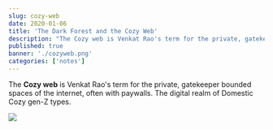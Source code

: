 ```yaml
---
slug: cozy-web
date: 2020-01-06
title: 'The Dark Forest and the Cozy Web'
description: "The Cozy web is Venkat Rao's term for the private, gatekeeper bounded spaces of the internet, often with paywalls. The digital realm of Domestic Cozy gen-Z types."
published: true
banner: './cozyweb.png'
categories: ['notes']
---
```


The **Cozy web** is Venkat Rao's term for the private, gatekeeper bounded spaces of the internet, often with paywalls. The digital realm of Domestic Cozy gen-Z types.

![](./cozyweb-tw.png)